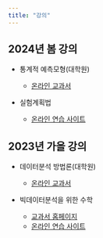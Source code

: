 ```yaml
---
title: "강의"
---
```



## 2024년 봄 강의 


- 통계적 예측모형(대학원)

  + [온라인 교과서](https://ilovedata.github.io/lmbook_2024/)

- 실험계획법

  + [온라인 연습 사이트](ilovedata.github.io/doe_book_2024/)

## 2023년 가을 강의 


- 데이터분석 방법론(대학원)

  + [온라인 교과서](https://ilovedata.github.io/statmehods/)

- 빅데이터분석을 위한 수학

  + [교과서 홈페이지](https://mml-book.github.io/)
  + [온라인 연습 사이트](https://uos-bigdata.github.io/bigdatamath_book/)